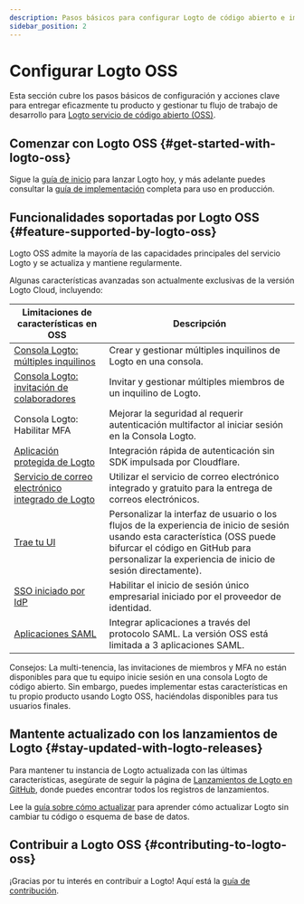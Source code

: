 ```yaml
---
description: Pasos básicos para configurar Logto de código abierto e implementar tu sistema de identidad.
sidebar_position: 2
---
```


# Configurar Logto OSS

Esta sección cubre los pasos básicos de configuración y acciones clave para entregar eficazmente tu producto y gestionar tu flujo de trabajo de desarrollo para [Logto servicio de código abierto (OSS)](https://github.com/logto-io/logto).

## Comenzar con Logto OSS \{#get-started-with-logto-oss}

Sigue la [guía de inicio](/logto-oss/get-started-with-oss/) para lanzar Logto hoy, y más adelante puedes consultar la [guía de implementación](/logto-oss/deployment-and-configuration) completa para uso en producción.

## Funcionalidades soportadas por Logto OSS \{#feature-supported-by-logto-oss}

Logto OSS admite la mayoría de las capacidades principales del servicio Logto y se actualiza y mantiene regularmente.

Algunas características avanzadas son actualmente exclusivas de la versión Logto Cloud, incluyendo:

| Limitaciones de características en OSS                                                                   | Descripción                                                                                                                                                                                                                   |
| -------------------------------------------------------------------------------------------------------- | ----------------------------------------------------------------------------------------------------------------------------------------------------------------------------------------------------------------------------- |
| [Consola Logto: múltiples inquilinos](/logto-cloud/tenant-settings)                                      | Crear y gestionar múltiples inquilinos de Logto en una consola.                                                                                                                                                               |
| [Consola Logto: invitación de colaboradores](/logto-cloud/tenant-member-management)                      | Invitar y gestionar múltiples miembros de un inquilino de Logto.                                                                                                                                                              |
| Consola Logto: Habilitar MFA                                                                             | Mejorar la seguridad al requerir autenticación multifactor al iniciar sesión en la Consola Logto.                                                                                                                             |
| [Aplicación protegida de Logto](/integrate-logto/protected-app)                                          | Integración rápida de autenticación sin SDK impulsada por Cloudflare.                                                                                                                                                         |
| [Servicio de correo electrónico integrado de Logto](/connectors/email-connectors/built-in-email-service) | Utilizar el servicio de correo electrónico integrado y gratuito para la entrega de correos electrónicos.                                                                                                                      |
| [Trae tu UI](/customization/bring-your-ui)                                                               | Personalizar la interfaz de usuario o los flujos de la experiencia de inicio de sesión usando esta característica (OSS puede bifurcar el código en GitHub para personalizar la experiencia de inicio de sesión directamente). |
| [SSO iniciado por IdP](/end-user-flows/enterprise-sso/idp-initiated-sso)                                 | Habilitar el inicio de sesión único empresarial iniciado por el proveedor de identidad.                                                                                                                                       |
| [Aplicaciones SAML](/integrate-logto/saml-app)                                                           | Integrar aplicaciones a través del protocolo SAML. La versión OSS está limitada a 3 aplicaciones SAML.                                                                                                                        |

Consejos: La multi-tenencia, las invitaciones de miembros y MFA no están disponibles para que tu equipo inicie sesión en una consola Logto de código abierto. Sin embargo, puedes implementar estas características en tu propio producto usando Logto OSS, haciéndolas disponibles para tus usuarios finales.

## Mantente actualizado con los lanzamientos de Logto \{#stay-updated-with-logto-releases}

Para mantener tu instancia de Logto actualizada con las últimas características, asegúrate de seguir la página de [Lanzamientos de Logto en GitHub](https://github.com/logto-io/logto/releases), donde puedes encontrar todos los registros de lanzamientos.

Lee la [guía sobre cómo actualizar](/logto-oss/upgrading-oss-version) para aprender cómo actualizar Logto sin cambiar tu código o esquema de base de datos.

## Contribuir a Logto OSS \{#contributing-to-logto-oss}

¡Gracias por tu interés en contribuir a Logto! Aquí está la [guía de contribución](/logto-oss/contribution).
